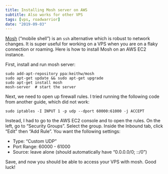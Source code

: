 ```yaml
---
title: Installing Mosh server on AWS
subtitle: Also works for other VPS
tags: [vps, roadwarrior]
date: "2019-09-03"
---
```


[Mosh](mosh.org) ("mobile shell") is an `ssh` alternative which is robust to network changes. It is super useful for working on a VPS when you are on a flaky connection or roaming. Here is how to install Mosh on an AWS EC2 instance.

First, install and run mosh server:

~~~
sudo add-apt-repository ppa:keithw/mosh
sudo apt-get update && sudo apt-get upgrade
sudo apt-get install mosh
mosh-server  # start the server
~~~

Next, we need to open up firewall rules. I tried running the following code from another guide, which did not work:

~~~
sudo iptables -I INPUT 1 -p udp --dport 60000:61000 -j ACCEPT
~~~

Instead, I had to go to the AWS EC2 console and to open the rules. On the left, go to "Security Groups". Select the group. Inside the Inbound tab, click "Edit" then "Add Rule". You want the following settings:

 * Type: "Custom UDP"
 * Port Range: 60000 - 61000
 * Source: leave alone (should automatically have "0.0.0.0/0; ::/0")

Save, and now you should be able to access your VPS with mosh. Good luck!
